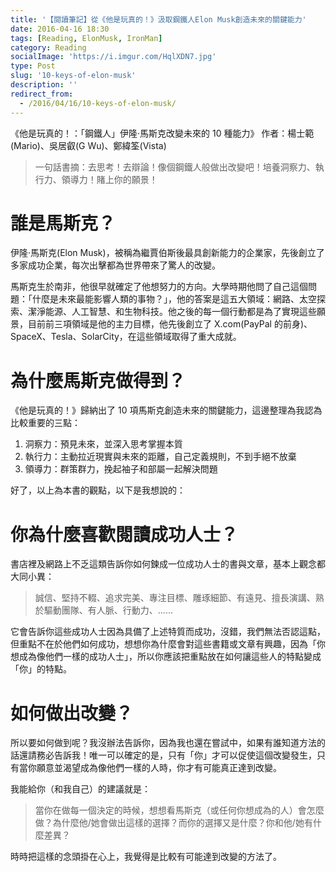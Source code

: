 ```yaml
---
title: '【閱讀筆記】從《他是玩真的！》汲取鋼鐵人Elon Musk創造未來的關鍵能力'
date: 2016-04-16 18:30
tags: [Reading, ElonMusk, IronMan]
category: Reading
socialImage: 'https://i.imgur.com/HqlXDN7.jpg'
type: Post
slug: '10-keys-of-elon-musk'
description: ''
redirect_from:
  - /2016/04/16/10-keys-of-elon-musk/
---
```


《他是玩真的！：「鋼鐵人」伊隆·馬斯克改變未來的 10 種能力》
作者：楊士範(Mario)、吳居叡(G Wu)、鄭緯筌(Vista)

> 一句話書摘：去思考！去辯論！像個鋼鐵人般做出改變吧！培養洞察力、執行力、領導力！賭上你的願景！

# 誰是馬斯克？

伊隆·馬斯克(Elon Musk)，被稱為繼賈伯斯後最具創新能力的企業家，先後創立了多家成功企業，每次出擊都為世界帶來了驚人的改變。

馬斯克生於南非，他很早就確定了他想努力的方向。大學時期他問了自己這個問題：「什麼是未來最能影響人類的事物？」，他的答案是這五大領域：網路、太空探索、潔淨能源、人工智慧、和生物科技。他之後的每一個行動都是為了實現這些願景，目前前三項領域是他的主力目標，他先後創立了 X.com(PayPal 的前身)、SpaceX、Tesla、SolarCity，在這些領域取得了重大成就。

# 為什麼馬斯克做得到？

《他是玩真的！》歸納出了 10 項馬斯克創造未來的關鍵能力，這邊整理為我認為比較重要的三點：

1. 洞察力：預見未來，並深入思考掌握本質
2. 執行力：主動拉近現實與未來的距離，自己定義規則，不到手絕不放棄
3. 領導力：群策群力，挽起袖子和部屬一起解決問題

好了，以上為本書的觀點，以下是我想說的：

# 你為什麼喜歡閱讀成功人士？

書店裡及網路上不乏這類告訴你如何鍊成一位成功人士的書與文章，基本上觀念都大同小異：

> 誠信、堅持不輟、追求完美、專注目標、雕琢細節、有遠見、擅長演講、熟於驅動團隊、有人脈、行動力、......

它會告訴你這些成功人士因為具備了上述特質而成功，沒錯，我們無法否認這點，但重點不在於他們如何成功，想想你為什麼會對這些書籍或文章有興趣，因為「你想成為像他們一樣的成功人士」，所以你應該把重點放在如何讓這些人的特點變成「你」的特點。

# 如何做出改變？

所以要如何做到呢？我沒辦法告訴你，因為我也還在嘗試中，如果有誰知道方法的話還請務必告訴我！唯一可以確定的是，只有「你」才可以促使這個改變發生，只有當你願意並渴望成為像他們一樣的人時，你才有可能真正達到改變。

我能給你（和我自己）的建議就是：

> 當你在做每一個決定的時候，想想看馬斯克（或任何你想成為的人）會怎麼做？為什麼他/她會做出這樣的選擇？而你的選擇又是什麼？你和他/她有什麼差異？

時時把這樣的念頭掛在心上，我覺得是比較有可能達到改變的方法了。
